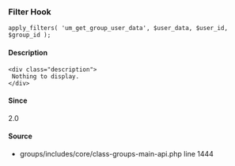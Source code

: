 
<UMBreadCrumb type="filter"/>

### Filter Hook    
    
```
apply_filters( 'um_get_group_user_data', $user_data, $user_id, $group_id );
```

#### Description
    <div class="description">
     Nothing to display.
    </div>

#### Since
<div class="description">
2.0
</div>

#### Source
  - <Link href="https://github.com/ultimatemember/groups/tree/2.3.0/includes/core/class--main-api.php#L1444">groups/includes/core/class-groups-main-api.php</Link> <Link href="https://github.com/ultimatemember/groups/tree/2.3.0/includes/core/class--main-api.php#L1444">line 1444</Link>

